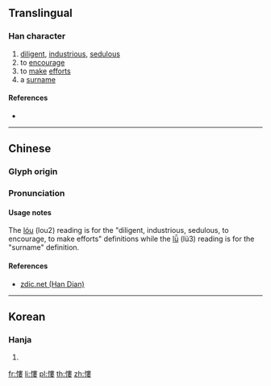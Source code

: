 {{character info/new}}
==Translingual==

===Han character===
{{Han char|rn=61|rad=心|as=11|sn=14|four=95044|canj=PLLV|ids=⿰忄婁}}

# [[diligent]], [[industrious]], [[sedulous]]
# to [[encourage]]
# to [[make]] [[effort]]s
# a [[surname]]

====References====
* {{Han ref|kx=0401.070|dkj=11154|dj=0741.010|hdz=42345.160|uh=617A|ud=24954|bh=E1CF|bd=57807}}

----

==Chinese==
{{zh-forms}}

===Glyph origin===
{{Han etym}}

===Pronunciation===
{{zh-pron
|m=lóu,lǚ
|c=lau4
|mc=y
|oc=y
|ma=
|cat=a,v,pn
}}

====Usage notes====
The [[lóu]] (lou2) reading is for the "diligent, industrious, sedulous, to encourage, to make efforts" definitions while the [[lǚ]] (lü3) reading is for the "surname" definition.

====References====
* [http://www.zdic.net/zd/zi/ZdicE6Zdic85ZdicBA.htm zdic.net (Han Dian)]

----

==Korean==

===Hanja===
{{ko-hanja|hangeul=[[루]], [[누]]|eumhun=|rv=ru, nu|mr=ru, nu|y=lwu, nwu}}

# {{defn|lang=ko|sort=心11}}

[[fr:慺]]
[[li:慺]]
[[pl:慺]]
[[th:慺]]
[[zh:慺]]